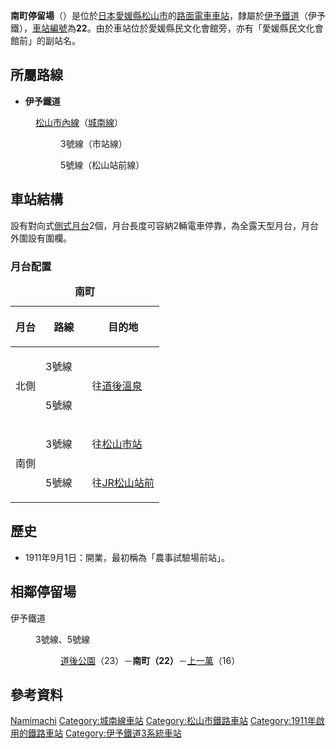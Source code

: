 {{NoteTA|1 = zh:南町站; zh-cn:南町站; zh-tw:南町車站; zh-hk:南町站; }}
{{日本車站資訊
|公司色     = orange
|文字色     =
|站名       = 南町停留場
|圖片       = Iyotetsu Minamimachi.jpg
|pxl        = 
|圖片說明   = 南町站外貌（2008年）
|日文原名   = 南町
|平假名     = みなみまち   
|羅馬拼音   = Minamimachi
|副站名     = 愛媛縣民文化會館前
|前一站     = 23 [[道後公園停留場|道後公園]]
|後一站     = [[上一萬停留場|上一萬]] 16
|前一站距離 = 0.5
|後一站距離 = 0.4
|電報略號   = 
|車站編號   = {{車站編號c|#000000|22}}
|所屬公司   = [[伊予鐵道|伊予鐵道]]（伊予鐵）
|所屬路線   = {{Color|orange|■}}[[松山市內線|松山市內線]]（[[城南線|城南線]]）
|距離       = 0.8
|起站       = [[道後溫泉站|道後溫泉]]
|所在地     = [[愛媛縣|愛媛縣]][[松山市|松山市]]道後町2丁目
|車站構造   = [[地面車站|地面車站]]
|月台配置   = 2面2線
|啟用年月日 = 1911年9月1日
|廢止年月日 =
|上下車人次 = 
|統計年度   = 
|備註       = 
}}

'''南町停留場'''（{{jpn|j=南町停留場|hg=みなみまちていりゅうじょう|rm=Minamimachi teiryūjō|f=y}}）是位於[[日本|日本]][[愛媛縣|愛媛縣]][[松山市|松山市]]的[[路面電車|路面電車]][[車站|車站]]，隸屬於[[伊予鐵道|伊予鐵道]]（伊予鐵），[[車站編號|車站編號]]為'''22'''。由於車站位於愛媛縣民文化會館旁，亦有「愛媛縣民文化會館前」的副站名。

==所屬路線==
*'''伊予鐵道'''
:[[松山市內線|松山市內線]]（[[城南線|城南線]]）
::{{Color|red|■}}3號線（市站線）
::{{Color|blue|■}}5號線（松山站前線）

==車站結構==
設有對向式[[側式月台|側式月台]]2個，月台長度可容納2輛電車停靠，為全露天型月台，月台外圍設有圍欄。
===月台配置===
{| class="wikitable" rules="rows"
|-
|+ '''南町'''
|-
!月台!!路線!!目的地
|-
! rowspan="2" |北側
|{{Color|red|■}}3號線　
| rowspan="2" |往[[道後溫泉站|道後溫泉]]
|-
|{{Color|blue|■}}5號線
|-
! rowspan="2" |南側
|{{Color|red|■}}3號線
|往[[松山市站|松山市站]]
|-
|{{Color|blue|■}}5號線
|往[[松山站_(愛媛縣)|JR松山站前]]
|}

==歷史==
*1911年9月1日：開業，最初稱為「農事試驗場前站」。

==相鄰停留場==
; 伊予鐵道
: {{Color|red|■}}3號線、{{Color|blue|■}}5號線
:: [[道後公園停留場|道後公園]]（23）－'''南町（22）'''－[[上一萬停留場|上一萬]]（16）

==參考資料==
{{reflist}}

{{伊予鐵道松山市內線}}

{{Commons|Category:Minamimachi Station}}
{{DEFAULTSORT:Minamimachi}}
[[Category:日本鐵路車站_Mi|Namimachi]]
[[Category:城南線車站|Category:城南線車站]]
[[Category:松山市鐵路車站|Category:松山市鐵路車站]]
[[Category:1911年啟用的鐵路車站|Category:1911年啟用的鐵路車站]]
[[Category:伊予鐵道3系統車站|Category:伊予鐵道3系統車站]]